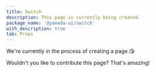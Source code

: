 ```yaml
---
title: Switch
description: This page is currently being created.
package_name: '@yamada-ui/switch'
with_description: true
tab: Props
---
```


We're currently in the process of creating a page.😘

Wouldn't you like to contribute this page? That's amazing!
